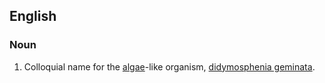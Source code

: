 ==English==
===Noun===
{{en-noun|sg=[[rock]] [[snot]]}}
# {{slang}} Colloquial name for the [[algae]]-like organism, [[didymosphenia geminata]].